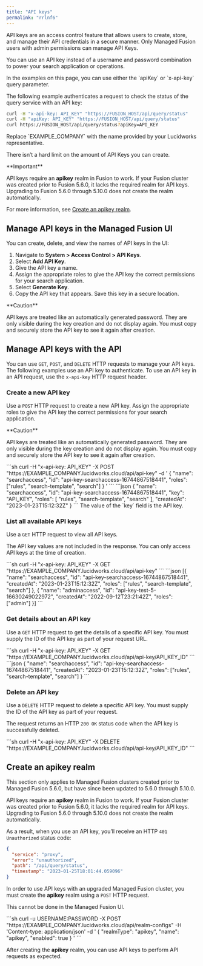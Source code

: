 ```yaml
---
title: "API keys"
permalink: "rrlnf6"
---
```


API keys are an access control feature that allows users to create, store, and manage their API credentials in a secure manner. Only Managed Fusion users with admin permissions can manage API Keys.

You can use an API key instead of a username and password combination to power your search application or operations.

<Note>
In the examples on this page, you can use either the `apiKey` or `x-api-key` query parameter.
</Note>

The following example authenticates a request to check the status of the query service with an API key:

```sh
curl -H "x-api-key: API_KEY" "https://FUSION_HOST/api/query/status"
curl -H "apiKey: API_KEY" "https://FUSION_HOST/api/query/status"
curl https://FUSION_HOST/api/query/status?apiKey=API_KEY
```

<Note>
Replace `EXAMPLE_COMPANY` with the name provided by your Lucidworks representative.
</Note>

There isn’t a hard limit on the amount of API Keys you can create.

<Note>
**Important**

API keys require an **apikey** realm in Fusion to work. If your Fusion cluster was created prior to Fusion 5.6.0, it lacks the required realm for API keys. Upgrading to Fusion 5.6.0 through 5.10.0 does not create the realm automatically.

For more information, see [Create an apikey realm](#manual-realm).

</Note>

## Manage API keys in the Managed Fusion UI

You can create, delete, and view the names of API keys in the UI:

1. Navigate to **System > Access Control > API Keys**.
2. Select **Add API Key**.
3. Give the API key a name.
4. Assign the appropriate roles to give the API key the correct permissions for your search application.
5. Select **Generate Key**.
6. Copy the API key that appears. Save this key in a secure location.

<Warning>
**Caution**

API keys are treated like an automatically generated password. They are only visible during the key creation and do not display again. You must copy and securely store the API key to see it again after creation.
</Warning>

## Manage API keys with the API

You can use `GET`, `POST`, and `DELETE` HTTP requests to manage your API keys. The following examples use an API key to authenticate. To use an API key in an API request, use the `x-api-key` HTTP request header.

### Create a new API key

Use a `POST` HTTP request to create a new API key. Assign the appropriate roles to give the API key the correct permissions for your search application.

<Warning>
**Caution**

API keys are treated like an automatically generated password. They are only visible during the key creation and do not display again. You must copy and securely store the API key to see it again after creation.
</Warning>

<Tabs>
  <Tab title="Request">
    ```sh
    curl -H "x-api-key: API_KEY" -X POST "https://EXAMPLE_COMPANY.lucidworks.cloud/api/api-key" -d '
    {
      "name": "searchaccess",
      "id": "api-key-searchaccess-16744867518441",
      "roles": ["rules", "search-template", "search"]
    }
    '
    ```
  </Tab>
  <Tab title="Response">
    ```json
    {
      "name": "searchaccess",
      "id": "api-key-searchaccess-16744867518441",
      "key": "API_KEY",
      "roles": [
        "rules", "search-template", "search"
      ],
      "createdAt": "2023-01-23T15:12:32Z"
    }
    ```
  </Tab>
</Tabs>


<Note>
The value of the `key` field is the API key.
</Note>

### List all available API keys

Use a `GET` HTTP request to view all API keys.

The API key values are not included in the response. You can only access API keys at the time of creation.

<Tabs>
  <Tab title="Request">
    ```sh
    curl -H "x-api-key: API_KEY" -X GET "https://EXAMPLE_COMPANY.lucidworks.cloud/api/api-key"
    ```
  </Tab>
  <Tab title="Response">
    ```json
    [{
      "name": "searchaccess",
      "id": "api-key-searchaccess-16744867518441",
      "createdAt": "2023-01-23T15:12:32Z",
      "roles": ["rules", "search-template", "search"]
    }, {
      "name": "adminaccess",
      "id": "api-key-test-5-16630249022972",
      "createdAt": "2022-09-12T23:21:42Z",
      "roles": ["admin"]
    }]
    ```
  </Tab>
</Tabs>

### Get details about an API key

Use a `GET` HTTP request to get the details of a specific API key. You must supply the ID of the API key as part of your request URL.

<Tabs>
  <Tab title="Request">
    ```sh
    curl -H "x-api-key: API_KEY" -X GET "https://EXAMPLE_COMPANY.lucidworks.cloud/api/api-key/API_KEY_ID"
    ```
  </Tab>
  <Tab title="Response">
    ```json
    {
      "name": "searchaccess",
      "id": "api-key-searchaccess-16744867518441",
      "createdAt": "2023-01-23T15:12:32Z",
      "roles": ["rules", "search-template", "search"]
    }
    ```
  </Tab>
</Tabs>

### Delete an API key

Use a `DELETE` HTTP request to delete a specific API key. You must supply the ID of the API key as part of your request.

The request returns an HTTP `200 OK` status code when the API key is successfully deleted.

<Tabs>
  <Tab title="Request">
    ```sh
    curl -H "x-api-key: API_KEY" -X DELETE "https://EXAMPLE_COMPANY.lucidworks.cloud/api/api-key/API_KEY_ID"
    ```
  </Tab>
</Tabs>



## Create an apikey realm

<Note>
This section only applies to Managed Fusion clusters created prior to Managed Fusion 5.6.0, but have since been updated to 5.6.0 through 5.10.0.
</Note>

API keys require an **apikey** realm in Fusion to work. If your Fusion cluster was created prior to Fusion 5.6.0, it lacks the required realm for API keys. Upgrading to Fusion 5.6.0 through 5.10.0 does not create the realm automatically.

As a result, when you use an API key, you’ll receive an HTTP `401 Unauthorized` status code:

```json
{
  "service": "proxy",
  "error": "unauthorized",
  "path": "/api/query/status",
  "timestamp": "2023-01-25T18:01:44.059096"
}
```

In order to use API keys with an upgraded Managed Fusion cluster, you must create the **apikey** realm using a `POST` HTTP request.

This cannot be done in the Managed Fusion UI.

<Tabs>
  <Tab title="Request">
    ```sh
    curl -u USERNAME:PASSWORD -X POST "https://EXAMPLE_COMPANY.lucidworks.cloud/api/realm-configs" -H 'Content-type: application/json' -d '
    {
      "realmType": "apikey",
      "name": "apikey",
      "enabled": true
    }
    '
    ```
  </Tab>
</Tabs>

After creating the **apikey** realm, you can use API keys to perform API requests as expected.